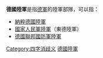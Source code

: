 '''德國陸軍'''是指[[德軍|德軍]]的陸軍部隊，可以指：
* [[納粹德國陸軍|納粹德國陸軍]]
* [[國家人民軍陸軍_(東德)|國家人民軍陸軍]]（東德陸軍）
* [[德國聯邦國防軍陸軍|德國聯邦國防軍陸軍]]
{{disamb}}
[[Category:四字消歧义|Category:四字消歧义]]
[[Category:德國陸軍|]]